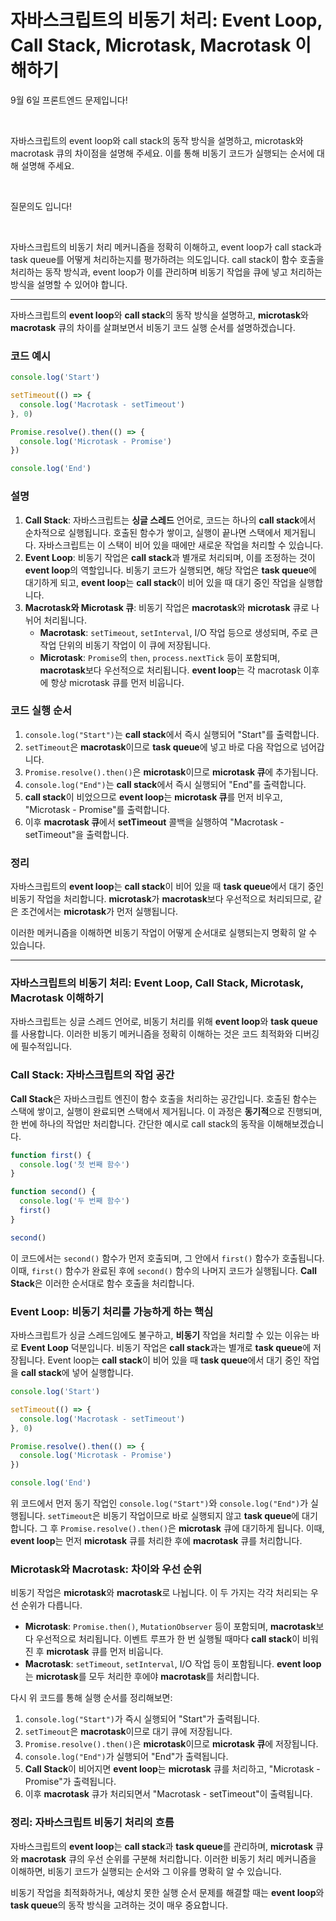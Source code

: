 # 자바스크립트의 비동기 처리: Event Loop, Call Stack, Microtask, Macrotask 이해하기

9월 6일 프론트엔드 문제입니다!

​

자바스크립트의 event loop와 call stack의 동작 방식을 설명하고, microtask와 macrotask 큐의 차이점을 설명해 주세요. 이를 통해 비동기 코드가 실행되는 순서에 대해 설명해 주세요.

​

질문의도 입니다!

​

자바스크립트의 비동기 처리 메커니즘을 정확히 이해하고, event loop가 call stack과 task queue를 어떻게 처리하는지를 평가하려는 의도입니다. call stack이 함수 호출을 처리하는 동작 방식과, event loop가 이를 관리하며 비동기 작업을 큐에 넣고 처리하는 방식을 설명할 수 있어야 합니다.

---

자바스크립트의 **event loop**와 **call stack**의 동작 방식을 설명하고, **microtask**와 **macrotask** 큐의 차이를 살펴보면서 비동기 코드 실행 순서를 설명하겠습니다.

### 코드 예시

```jsx
console.log('Start')

setTimeout(() => {
  console.log('Macrotask - setTimeout')
}, 0)

Promise.resolve().then(() => {
  console.log('Microtask - Promise')
})

console.log('End')
```

### 설명

1. **Call Stack**: 자바스크립트는 **싱글 스레드** 언어로, 코드는 하나의 **call stack**에서 순차적으로 실행됩니다. 호출된 함수가 쌓이고, 실행이 끝나면 스택에서 제거됩니다. 자바스크립트는 이 스택이 비어 있을 때에만 새로운 작업을 처리할 수 있습니다.
2. **Event Loop**: 비동기 작업은 **call stack**과 별개로 처리되며, 이를 조정하는 것이 **event loop**의 역할입니다. 비동기 코드가 실행되면, 해당 작업은 **task queue**에 대기하게 되고, **event loop**는 **call stack**이 비어 있을 때 대기 중인 작업을 실행합니다.
3. **Macrotask와 Microtask 큐**: 비동기 작업은 **macrotask**와 **microtask** 큐로 나뉘어 처리됩니다.
   - **Macrotask**: `setTimeout`, `setInterval`, I/O 작업 등으로 생성되며, 주로 큰 작업 단위의 비동기 작업이 이 큐에 저장됩니다.
   - **Microtask**: `Promise`의 `then`, `process.nextTick` 등이 포함되며, **macrotask**보다 우선적으로 처리됩니다. **event loop**는 각 macrotask 이후에 항상 microtask 큐를 먼저 비웁니다.

### 코드 실행 순서

1. `console.log("Start")`는 **call stack**에서 즉시 실행되어 "Start"를 출력합니다.
2. `setTimeout`은 **macrotask**이므로 **task queue**에 넣고 바로 다음 작업으로 넘어갑니다.
3. `Promise.resolve().then()`은 **microtask**이므로 **microtask 큐**에 추가됩니다.
4. `console.log("End")`는 **call stack**에서 즉시 실행되어 "End"를 출력합니다.
5. **call stack**이 비었으므로 **event loop**는 **microtask 큐**를 먼저 비우고, "Microtask - Promise"를 출력합니다.
6. 이후 **macrotask 큐**에서 **setTimeout** 콜백을 실행하여 "Macrotask - setTimeout"을 출력합니다.

### 정리

자바스크립트의 **event loop**는 **call stack**이 비어 있을 때 **task queue**에서 대기 중인 비동기 작업을 처리합니다. **microtask**가 **macrotask**보다 우선적으로 처리되므로, 같은 조건에서는 **microtask**가 먼저 실행됩니다.

이러한 메커니즘을 이해하면 비동기 작업이 어떻게 순서대로 실행되는지 명확히 알 수 있습니다.

---

### 자바스크립트의 비동기 처리: Event Loop, Call Stack, Microtask, Macrotask 이해하기

자바스크립트는 싱글 스레드 언어로, 비동기 처리를 위해 **event loop**와 **task queue**를 사용합니다. 이러한 비동기 메커니즘을 정확히 이해하는 것은 코드 최적화와 디버깅에 필수적입니다.

### Call Stack: 자바스크립트의 작업 공간

**Call Stack**은 자바스크립트 엔진이 함수 호출을 처리하는 공간입니다. 호출된 함수는 스택에 쌓이고, 실행이 완료되면 스택에서 제거됩니다. 이 과정은 **동기적**으로 진행되며, 한 번에 하나의 작업만 처리합니다. 간단한 예시로 call stack의 동작을 이해해보겠습니다.

```jsx
function first() {
  console.log('첫 번째 함수')
}

function second() {
  console.log('두 번째 함수')
  first()
}

second()
```

이 코드에서는 `second()` 함수가 먼저 호출되며, 그 안에서 `first()` 함수가 호출됩니다. 이때, `first()` 함수가 완료된 후에 `second()` 함수의 나머지 코드가 실행됩니다. **Call Stack**은 이러한 순서대로 함수 호출을 처리합니다.

### Event Loop: 비동기 처리를 가능하게 하는 핵심

자바스크립트가 싱글 스레드임에도 불구하고, **비동기** 작업을 처리할 수 있는 이유는 바로 **Event Loop** 덕분입니다. 비동기 작업은 **call stack**과는 별개로 **task queue**에 저장됩니다. Event loop는 **call stack**이 비어 있을 때 **task queue**에서 대기 중인 작업을 **call stack**에 넣어 실행합니다.

```jsx
console.log('Start')

setTimeout(() => {
  console.log('Macrotask - setTimeout')
}, 0)

Promise.resolve().then(() => {
  console.log('Microtask - Promise')
})

console.log('End')
```

위 코드에서 먼저 동기 작업인 `console.log("Start")`와 `console.log("End")`가 실행됩니다. `setTimeout`은 비동기 작업이므로 바로 실행되지 않고 **task queue**에 대기합니다. 그 후 `Promise.resolve().then()`은 **microtask** 큐에 대기하게 됩니다. 이때, **event loop**는 먼저 **microtask** 큐를 처리한 후에 **macrotask** 큐를 처리합니다.

### Microtask와 Macrotask: 차이와 우선 순위

비동기 작업은 **microtask**와 **macrotask**로 나뉩니다. 이 두 가지는 각각 처리되는 우선 순위가 다릅니다.

- **Microtask**: `Promise.then()`, `MutationObserver` 등이 포함되며, **macrotask**보다 우선적으로 처리됩니다. 이벤트 루프가 한 번 실행될 때마다 **call stack**이 비워진 후 **microtask** 큐를 먼저 비웁니다.
- **Macrotask**: `setTimeout`, `setInterval`, I/O 작업 등이 포함됩니다. **event loop**는 **microtask**를 모두 처리한 후에야 **macrotask**를 처리합니다.

다시 위 코드를 통해 실행 순서를 정리해보면:

1. `console.log("Start")`가 즉시 실행되어 "Start"가 출력됩니다.
2. `setTimeout`은 **macrotask**이므로 대기 큐에 저장됩니다.
3. `Promise.resolve().then()`은 **microtask**이므로 **microtask 큐**에 저장됩니다.
4. `console.log("End")`가 실행되어 "End"가 출력됩니다.
5. **Call Stack**이 비어지면 **event loop**는 **microtask** 큐를 처리하고, "Microtask - Promise"가 출력됩니다.
6. 이후 **macrotask** 큐가 처리되면서 "Macrotask - setTimeout"이 출력됩니다.

### 정리: 자바스크립트 비동기 처리의 흐름

자바스크립트의 **event loop**는 **call stack**과 **task queue**를 관리하며, **microtask** 큐와 **macrotask** 큐의 우선 순위를 구분해 처리합니다. 이러한 비동기 처리 메커니즘을 이해하면, 비동기 코드가 실행되는 순서와 그 이유를 명확히 알 수 있습니다.

비동기 작업을 최적화하거나, 예상치 못한 실행 순서 문제를 해결할 때는 **event loop**와 **task queue**의 동작 방식을 고려하는 것이 매우 중요합니다.
